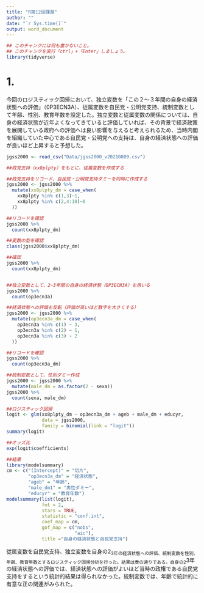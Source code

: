 ```yaml
---
title: "R第12回課題"
author: ""
date: "`r Sys.time()`"
output: word_document
---
```


```r
## このチャンクには何も書かないこと。
## このチャンクを実行「ctrl」+「Enter」しましょう。
library(tidyverse)
```

# 1.

今回のロジスティック回帰において、独立変数を「この２～３年間の自身の経済状態への評価」（0P3ECN3A）、従属変数を自民党・公明党支持、統制変数として年齢、性別、教育年数を設定した。独立変数と従属変数の関係については、自身の経済状態が近年よくなってきていると評価していれば、その背景で経済政策を展開している政府への評価へは良い影響を与えると考えられるため、当時内閣を組織していた中心である自民党・公明党への支持は、自身の経済状態への評価が良いほど上昇すると予想した。

```r
jgss2000 <- read_csv("Data/jgss2000_v20210809.csv")

##政党支持（xx8plpty）をもとに、従属変数を作成する

##政党支持をリコード、自民党・公明党支持ダミーを同時に作成する
jgss2000 <- jgss2000 %>% 
  mutate(xx8plpty_dm = case_when(
    xx8plpty %in% c(1,3)~1,
    xx8plpty %in% c(2,4:10)~0
  ))

##リコードを確認
jgss2000 %>% 
  count(xx8plpty_dm)

##変数の型を確認
class(jgss2000$xx8plpty_dm)

##確認
jgss2000 %>% 
  count(xx8plpty_dm)


##独立変数として、2~3年間の自身の経済状態（OP3ECN3A）を用いる
jgss2000 %>% 
  count(op3ecn3a)

##経済状態への評価を反転（評価が高いほど数字を大きくする）
jgss2000 <- jgss2000 %>% 
  mutate(op3ecn3a_dm = case_when(
    op3ecn3a %in% c(1) ~ 3,
    op3ecn3a %in% c(2) ~ 1,
    op3ecn3a %in% c(3) ~ 2
  ))

##リコードを確認
jgss2000 %>% 
  count(op3ecn3a_dm)

##統制変数として、性別ダミー作成
jgss2000 <- jgss2000 %>% 
  mutate(male_dm = as.factor(2 - sexa))
jgss2000 %>% 
  count(sexa, male_dm)

##ロジスティック回帰
logit <- glm(xx8plpty_dm ~ op3ecn3a_dm + ageb + male_dm + educyr,
             data = jgss2000,
             family = binomial(link = "logit"))
summary(logit)

##オッズ比
exp(logit$coefficients)

##結果
library(modelsummary)
cm <- c("(Intercept)" = "切片",
        "op3ecn3a_dm" = "経済状態",
        "ageb" = "年齢",
        "male_dm1" = "男性ダミー",
        "educyr" = "教育年数")
modelsummary(list(logit),
             fmt = 2,
             stars = TRUE,
             statistic = "conf.int",
             coef_map = cm,
             gof_map = c("nobs",
                         "aic"),
             title ="自身の経済状態と自民党支持")

```

従属変数を自民党支持、独立変数を自身の2~3年の経済状態への評価、統制変数を性別、年齢、教育年数とするロジスティック回帰分析を行った。結果は表の通りである。自身の2~3年の経済状態への評価では、経済状態への評価がよいほど当時の政権である自民党支持をするという統計的結果は得られなかった。統制変数では、年齢で統計的に有意な正の関連がみられた。

